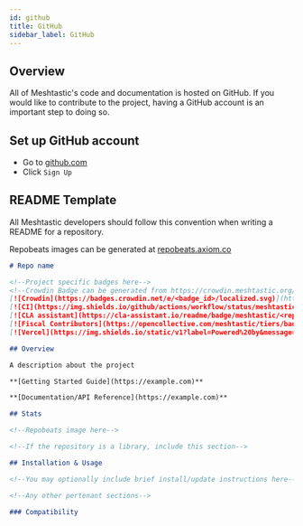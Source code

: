 ```yaml
---
id: github
title: GitHub
sidebar_label: GitHub
---
```


## Overview

All of Meshtastic's code and documentation is hosted on GitHub. If you would like to contribute to the project, having a GitHub account is an important step to doing so.

## Set up GitHub account

- Go to [github.com](https://github.com)
- Click `Sign Up`

## README Template

All Meshtastic developers should follow this convention when writing a README for a repository.

Repobeats images can be generated at [repobeats.axiom.co](https://repobeats.axiom.co/)

```markdown
# Repo name

<!--Project specific badges here-->
<!--Crowdin Badge can be generated from https://crowdin.meshtastic.org/u/projects/<project_id>/crowdsource -->
[![Crowdin](https://badges.crowdin.net/e/<badge_id>/localized.svg)](https://crowdin.meshtastic.org/<project>)
[![CI](https://img.shields.io/github/actions/workflow/status/meshtastic/<repo>/ci.yml?branch=master&label=actions&logo=github&color=yellow)](https://github.com/meshtastic/<repo>/actions/workflows/ci.yml)
[![CLA assistant](https://cla-assistant.io/readme/badge/meshtastic/<repo>)](https://cla-assistant.io/meshtastic/<repo>)
[![Fiscal Contributors](https://opencollective.com/meshtastic/tiers/badge.svg?label=Fiscal%20Contributors&color=deeppink)](https://opencollective.com/meshtastic/)
[![Vercel](https://img.shields.io/static/v1?label=Powered%20by&message=Vercel&style=flat&logo=vercel&color=000000)](https://vercel.com?utm_source=meshtastic&utm_campaign=oss)

## Overview

A description about the project

**[Getting Started Guide](https://example.com)**

**[Documentation/API Reference](https://example.com)**

## Stats

<!--Repobeats image here-->

<!--If the repository is a library, include this section-->

## Installation & Usage

<!--You may optionally include brief install/update instructions here-->

<!--Any other pertenant sections-->

### Compatibility
```

